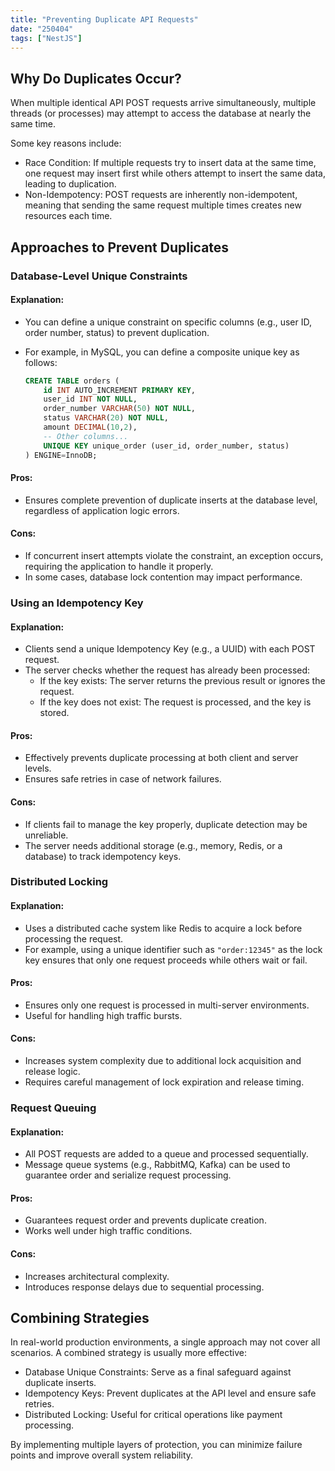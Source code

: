 ```yaml
---
title: "Preventing Duplicate API Requests"
date: "250404"
tags: ["NestJS"]
---
```


## Why Do Duplicates Occur?

When multiple identical API POST requests arrive simultaneously, multiple threads (or processes) may attempt to access the database at nearly the same time.

Some key reasons include:

- Race Condition: If multiple requests try to insert data at the same time, one request may insert first while others attempt to insert the same data, leading to duplication.
- Non-Idempotency: POST requests are inherently non-idempotent, meaning that sending the same request multiple times creates new resources each time.

## Approaches to Prevent Duplicates

### Database-Level Unique Constraints

#### Explanation:

- You can define a unique constraint on specific columns (e.g., user ID, order number, status) to prevent duplication.
- For example, in MySQL, you can define a composite unique key as follows:

  ```sql
  CREATE TABLE orders (
      id INT AUTO_INCREMENT PRIMARY KEY,
      user_id INT NOT NULL,
      order_number VARCHAR(50) NOT NULL,
      status VARCHAR(20) NOT NULL,
      amount DECIMAL(10,2),
      -- Other columns...
      UNIQUE KEY unique_order (user_id, order_number, status)
  ) ENGINE=InnoDB;
  ```

#### Pros:

- Ensures complete prevention of duplicate inserts at the database level, regardless of application logic errors.

#### Cons:

- If concurrent insert attempts violate the constraint, an exception occurs, requiring the application to handle it properly.
- In some cases, database lock contention may impact performance.

### Using an Idempotency Key

#### Explanation:

- Clients send a unique Idempotency Key (e.g., a UUID) with each POST request.
- The server checks whether the request has already been processed:
  - If the key exists: The server returns the previous result or ignores the request.
  - If the key does not exist: The request is processed, and the key is stored.

#### Pros:

- Effectively prevents duplicate processing at both client and server levels.
- Ensures safe retries in case of network failures.

#### Cons:

- If clients fail to manage the key properly, duplicate detection may be unreliable.
- The server needs additional storage (e.g., memory, Redis, or a database) to track idempotency keys.

### Distributed Locking

#### Explanation:

- Uses a distributed cache system like Redis to acquire a lock before processing the request.
- For example, using a unique identifier such as `"order:12345"` as the lock key ensures that only one request proceeds while others wait or fail.

#### Pros:

- Ensures only one request is processed in multi-server environments.
- Useful for handling high traffic bursts.

#### Cons:

- Increases system complexity due to additional lock acquisition and release logic.
- Requires careful management of lock expiration and release timing.

### Request Queuing

#### Explanation:

- All POST requests are added to a queue and processed sequentially.
- Message queue systems (e.g., RabbitMQ, Kafka) can be used to guarantee order and serialize request processing.

#### Pros:

- Guarantees request order and prevents duplicate creation.
- Works well under high traffic conditions.

#### Cons:

- Increases architectural complexity.
- Introduces response delays due to sequential processing.

## Combining Strategies

In real-world production environments, a single approach may not cover all scenarios. A combined strategy is usually more effective:

- Database Unique Constraints: Serve as a final safeguard against duplicate inserts.
- Idempotency Keys: Prevent duplicates at the API level and ensure safe retries.
- Distributed Locking: Useful for critical operations like payment processing.

By implementing multiple layers of protection, you can minimize failure points and improve overall system reliability.
